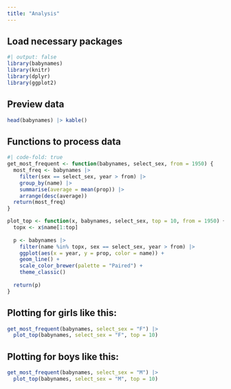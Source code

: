 ```yaml
---
title: "Analysis"
---
```


## Load necessary packages
```r
#| output: false
library(babynames)
library(knitr)
library(dplyr)
library(ggplot2)
```

## Preview data
```r
head(babynames) |> kable()
```

## Functions to process data
```r
#| code-fold: true
get_most_frequent <- function(babynames, select_sex, from = 1950) {
  most_freq <- babynames |>
    filter(sex == select_sex, year > from) |>
    group_by(name) |>
    summarise(average = mean(prop)) |>
    arrange(desc(average))
  return(most_freq)
}

plot_top <- function(x, babynames, select_sex, top = 10, from = 1950) {
  topx <- x$name[1:top]
  
  p <- babynames |>
    filter(name %in% topx, sex == select_sex, year > from) |>
    ggplot(aes(x = year, y = prop, color = name)) +
    geom_line() +
    scale_color_brewer(palette = "Paired") +
    theme_classic()
  
  return(p)
}
```
## Plotting for girls like this:
```r
get_most_frequent(babynames, select_sex = "F") |>
  plot_top(babynames, select_sex = "F", top = 10)
```
## Plotting for boys like this:
```r
get_most_frequent(babynames, select_sex = "M") |>
  plot_top(babynames, select_sex = "M", top = 10)
```